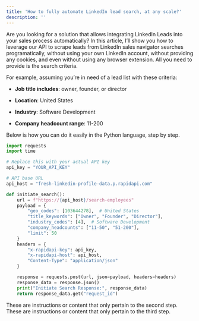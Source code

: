 ```yaml
---
title: 'How to fully automate LinkedIn lead search, at any scale?'
description: ''
---
```


Are you looking for a solution that allows integrating LinkedIn Leads into your sales process automatically? In this article, I’ll show you how to leverage our API to scrape leads from LinkedIn sales navigator searches programatically, without using your own LinkedIn account, without providing any cookies, and even without using any browser extension. All you need to provide is the search criteria.

For example, assuming you’re in need of a lead list with these criteria:

* **Job title includes**: owner, founder, or director

* **Location**: United States

* **Industry**: Software Development

* **Company headcount range**: 11-200

Below is how you can do it easily in the Python language, step by step.
<Steps>
  <Step title="Initiate a Search">
```python
import requests
import time

# Replace this with your actual API key
api_key = "YOUR_API_KEY"

# API base URL
api_host = "fresh-linkedin-profile-data.p.rapidapi.com"

def initiate_search():
    url = f"https://{api_host}/search-employees"
    payload = {
        "geo_codes": [103644278],  # United States
        "title_keywords": ["Owner", "Founder", "Director"],
        "industry_codes": [4],  # Software Development
        "company_headcounts": ["11-50", "51-200"],
        "limit": 50
    }
    headers = {
        "x-rapidapi-key": api_key,
        "x-rapidapi-host": api_host,
        "Content-Type": "application/json"
    }

    response = requests.post(url, json=payload, headers=headers)
    response_data = response.json()
    print("Initiate Search Response:", response_data)
    return response_data.get("request_id")
```
  </Step>
  <Step title="Second Step">
    These are instructions or content that only pertain to the second step.
  </Step>
  <Step title="Third Step">
    These are instructions or content that only pertain to the third step.
  </Step>
</Steps>
